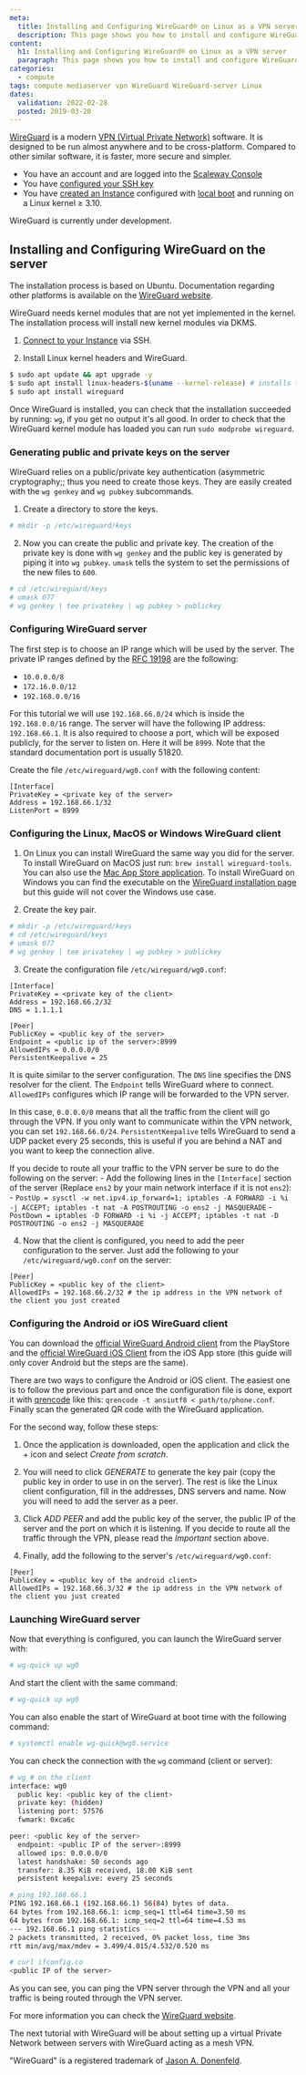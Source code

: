 ```yaml
---
meta:
  title: Installing and Configuring WireGuard® on Linux as a VPN server
  description: This page shows you how to install and configure WireGuard on Linux as a VPN server
content:
  h1: Installing and Configuring WireGuard® on Linux as a VPN server
  paragraph: This page shows you how to install and configure WireGuard on Linux as a VPN server
categories:
  - compute
tags: compute mediaserver vpn WireGuard WireGuard-server Linux
dates:
  validation: 2022-02-28
  posted: 2019-03-28
---
```


[WireGuard](https://www.wireguard.com/) is a modern [VPN (Virtual Private Network)](https://en.wikipedia.org/wiki/Virtual_private_network) software. It is designed to be run almost anywhere and to be cross-platform. Compared to other similar software, it is faster, more secure and simpler.

<Message type="requirement">

  - You have an account and are logged into the [Scaleway Console](https://console.scaleway.com)
  - You have [configured your SSH key](/console/my-project/how-to/create-ssh-key)
  - You have [created an Instance](/compute/instances/how-to/create-an-instance) configured with [local boot](/compute/instances/how-to/use-boot-modes/#how-to-use-local-boot) and running on a Linux kernel ≥ 3.10.

</Message>
	
<Message type="important">

  WireGuard is currently under development.

</Message>

## Installing and Configuring WireGuard on the server

The installation process is based on Ubuntu. Documentation regarding other platforms is available on the [WireGuard website](https://www.wireguard.com/install/).

<Message type="note">

  WireGuard needs kernel modules that are not yet implemented in the kernel. The installation process will install new kernel modules via DKMS.

</Message>

1. [Connect to your Instance](/compute/instances/how-to/connect-to-instance/) via SSH.

2. Install Linux kernel headers and WireGuard.

  ```bash
  $ sudo apt update && apt upgrade -y
  $ sudo apt install linux-headers-$(uname --kernel-release) # installs the right kernel headers for your version
  $ sudo apt install wireguard
  ```

Once WireGuard is installed, you can check that the installation succeeded by running: `wg`, if you get no output it's all good. In order to check that the WireGuard kernel module has loaded you can run `sudo modprobe wireguard`.

### Generating public and private keys on the server

WireGuard relies on a public/private key authentication (asymmetric cryptography;; thus you need to create those keys. They are easily created with the `wg genkey` and `wg pubkey` subcommands.

1. Create a directory to store the keys.

  ```bash
  # mkdir -p /etc/wireguard/keys
  ```

2. Now you can create the public and private key. The creation of the private key is done with `wg genkey` and the public key is generated by piping it into `wg pubkey`. `umask` tells the system to set the permissions of the new files to `600`.

  ```bash
  # cd /etc/wireguard/keys
  # umask 077
  # wg genkey | tee privatekey | wg pubkey > publickey
  ```


### Configuring WireGuard server

The first step is to choose an IP range which will be used by the server. The private IP ranges defined by the [RFC 19198](https://tools.ietf.org/html/rfc1918) are the following:

- `10.0.0.0/8`
- `172.16.0.0/12`
- `192.168.0.0/16`

For this tutorial we will use `192.168.66.0/24` which is inside the `192.168.0.0/16` range. The server will have the following IP address: `192.168.66.1`.
It is also required to choose a port, which will be exposed publicly, for the server to listen on. Here it will be `8999`. Note that the standard documentation port is usually 51820.

Create the file `/etc/wireguard/wg0.conf` with the following content:

```
[Interface]
PrivateKey = <private key of the server>
Address = 192.168.66.1/32
ListenPort = 8999
```

### Configuring the Linux, MacOS or Windows WireGuard client

1. On Linux you can install WireGuard the same way you did for the server. To install WireGuard on MacOS just run: `brew install wireguard-tools`. You can also use the [Mac App Store application](https://apps.apple.com/us/app/wireguard/id1451685025?ls=1&mt=12). To install WireGuard on Windows you can find the executable on the [WireGuard installation page](https://www.wireguard.com/install/#installation) but this guide will not cover the Windows use case.

2. Create the key pair.

  ```bash
  # mkdir -p /etc/wireguard/keys
  # cd /etc/wireguard/keys
  # umask 077
  # wg genkey | tee privatekey | wg pubkey > publickey
  ```

3. Create the configuration file `/etc/wireguard/wg0.conf`:

  ```
  [Interface]
  PrivateKey = <private key of the client>
  Address = 192.168.66.2/32
  DNS = 1.1.1.1

  [Peer]
  PublicKey = <public key of the server>
  Endpoint = <public ip of the server>:8999
  AllowedIPs = 0.0.0.0/0
  PersistentKeepalive = 25
  ```

  It is quite similar to the server configuration. The `DNS` line specifies the DNS resolver for the client. The `Endpoint` tells WireGuard where to connect. `AllowedIPs` configures which IP range will be forwarded to the VPN server. 

  In this case, `0.0.0.0/0` means that all the traffic from the client will go through the VPN. If you only want to communicate within the VPN network, you can set `192.168.66.0/24`. `PersistentKeepalive` tells WireGuard to send a UDP packet every 25 seconds, this is useful if you are behind a NAT and you want to keep the connection alive.

  <Message type="important">

  If you decide to route all your traffic to the VPN server be sure to do the following on the server:
    - Add the following lines in the `[Interface]` section of the server (Replace `ens2` by your main network interface if it is not `ens2`):
      - `PostUp = sysctl -w net.ipv4.ip_forward=1; iptables -A FORWARD -i %i -j ACCEPT; iptables -t nat -A POSTROUTING -o ens2 -j MASQUERADE`
      - `PostDown = iptables -D FORWARD -i %i -j ACCEPT; iptables -t nat -D POSTROUTING -o ens2 -j MASQUERADE`

  </Message>

4. Now that the client is configured, you need to add the peer configuration to the server. Just add the following to your `/etc/wireguard/wg0.conf` on the server:

  ```
  [Peer]
  PublicKey = <public key of the client>
  AllowedIPs = 192.168.66.2/32 # the ip address in the VPN network of the client you just created
  ```

### Configuring the Android or iOS WireGuard client

You can download the [official WireGuard Android client](https://play.google.com/store/apps/details?id=com.wireguard.android&hl=fr) from the PlayStore and the [official WireGuard iOS Client](https://apps.apple.com/us/app/wireguard/id1441195209?ls=1) from the iOS App store (this guide will only cover Android but the steps are the same).

There are two ways to configure the Android or iOS client. The easiest one is to follow the previous part and once the configuration file is done, export it with [qrencode](https://linux.die.net/man/1/qrencode) like this: `qrencode -t ansiutf8 < path/to/phone.conf`. Finally scan the generated QR code with the WireGuard application.

For the second way, follow these steps:

1. Once the application is downloaded, open the application and click the _+_ icon and select _Create from scratch_.

  <Lightbox src="scaleway-wg-android-home.webp" alt="" />

2. You will need to click _GENERATE_ to generate the key pair (copy the public key in order to use in on the server). The rest is like the Linux client configuration, fill in the addresses, DNS servers and name. Now you will need to add the server as a peer.

  <Lightbox src="scaleway-wg-android-conf.webp" alt="" />

3. Click _ADD PEER_ and add the public key of the server, the public IP of the server and the port on which it is listening. If you decide to route all the traffic through the VPN, please read the _Important_ section above.

  <Lightbox src="scaleway-wg-android-conf-peer.webp" alt="" />

4. Finally, add the following to the server's `/etc/wireguard/wg0.conf`:

  ```
  [Peer]
  PublicKey = <public key of the android client>
  AllowedIPs = 192.168.66.3/32 # the ip address in the VPN network of the client you just created
  ```

### Launching WireGuard server

Now that everything is configured, you can launch the WireGuard server with:

  ```bash
  # wg-quick up wg0
  ```

And start the client with the same command:

  ```bash
  # wg-quick up wg0
  ```

You can also enable the start of WireGuard at boot time with the following command:

  ```bash
  # systemctl enable wg-quick@wg0.service
  ```

  You can check the connection with the `wg` command (client or server):

  ```bash
  # wg # on the client
  interface: wg0
    public key: <public key of the client>
    private key: (hidden)
    listening port: 57576
    fwmark: 0xca6c

  peer: <public key of the server>
    endpoint: <public IP of the server>:8999
    allowed ips: 0.0.0.0/0
    latest handshake: 50 seconds ago
    transfer: 8.35 KiB received, 18.00 KiB sent
    persistent keepalive: every 25 seconds

  # ping 192.168.66.1
  PING 192.168.66.1 (192.168.66.1) 56(84) bytes of data.
  64 bytes from 192.168.66.1: icmp_seq=1 ttl=64 time=3.50 ms
  64 bytes from 192.168.66.1: icmp_seq=2 ttl=64 time=4.53 ms
  --- 192.168.66.1 ping statistics ---
  2 packets transmitted, 2 received, 0% packet loss, time 3ms
  rtt min/avg/max/mdev = 3.499/4.015/4.532/0.520 ms

  # curl ifconfig.co
  <public IP of the server>
  ```

As you can see, you can ping the VPN server through the VPN and all your traffic is being routed through the VPN server.

For more information you can check the [WireGuard website](https://www.wireguard.com/).

The next tutorial with WireGuard will be about setting up a virtual Private Network between servers with WireGuard acting as a mesh VPN.

"WireGuard" is a registered trademark of [Jason A. Donenfeld](https://www.zx2c4.com/).
